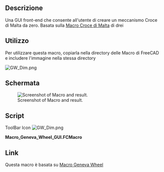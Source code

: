<languages/>

{{Macro/it
|Name=Geneva Wheel GUI
|Translate=Geneva Wheel GUI
|Icon=GW_Dim.png
|Description=Una interfaccia grafica che permette all'utente di impostare i valori per creare un meccanismo Croce di Malta da zero. Basata sulla macro [[Macro Geneva Wheel/it|Macro Geneva Wheel]] di drei
|Author=quick61
|Version=1.0
|Date=2014-09-21
|FCVersion=All
|Download=[https://wiki.freecad.org/images/8/8d/GW_Dim.png ToolBar Icon]
}}

<span id="Description"></span>
==Descrizione==

Una GUI front-end che consente all'utente di creare un meccanismo Croce di Malta da zero. Basata sulla [[Macro Geneva Wheel/it|Macro Croce di Malta]] di drei

<span id="How_To_Use"></span>
== Utilizzo ==

Per utilizzare questa macro, copiarla nella directory delle Macro di FreeCAD e includere l'immagine nella stessa directory

[[File:GW_Dim.png]]
{{Caption|Copy and include this graphic with the macro.}}

<span id="Screenshot"></span>
== Schermata ==

[[File:New GW GUI.png|Screenshot of Macro and result.]]

==Script==

<div lang="en" dir="ltr" class="mw-content-ltr">
ToolBar Icon [[Image:GW_Dim.png]]
</div>

'''Macro_Geneva_Wheel_GUI.FCMacro'''

{{MacroCode|code=
<nowiki>
#Creation of a Geneva Wheel with Parametric values  By: Isaac Ayala (drei) & Mark Stephen (quick61)
#This Macro creates the main parts of a Geneva Wheel Mechanism 

#It depends on six values that must be altered in the following code
#The variables are a, b, n, p, t and h.

#Definition for each variable
#    Input
#a = Drive Crank Radius
#b = Geneva Wheel Radius
#p = Drive Pin Radius
#t = Geneva Wheel Tolerance
#h = Geneva Wheel Height 
#n = Driven Slot Quantity
#    Output
#c = Distance Between Centers
#s = Slot Center Width
#w = Slot Width
#y = Stop Arc Radius
#z = Stop Disc Radius
#v = Clearance Arc

#Please note that you can alter the code so it depends on five values exclusively
#Just replace c, and either a or b with the following
#    Keep value for a
#c = a/math.sin(math.pi/n)
#b = math.sqrt((math.pow(c,2))-(math.pow(a,2)))
#    Keep value for b
#c = b/math.cos(math.pi/n)
#a = math.sqrt((math.pow(c,2))-(math.pow(b,2)))

from __future__ import division
import math
from FreeCAD import Base
from PySide import QtGui, QtCore
from PySide.QtGui import QApplication, QDialog, QMainWindow
import Part
import Draft
class p():


   def Ggear(self):

      try:
         #Inputs
         a = float(self.dCr.text())
         #b = float(self.gWr.text())
         p = float(self.dPd.text())
         t = float(self.gWt.text())
         h = float(self.gWh.text())
         n = float(self.gWn.text())

         #Outputs
         #c = math.sqrt(pow(a,2) + pow(b,2))
         c = a/math.sin(math.pi/n)
         b = math.sqrt((math.pow(c,2))-(math.pow(a,2)))
         s = a + b - c
         w = p + t
         y = a - (3 * p)
         z = y - t
         v = (b * z)/a
         m = math.sqrt((v**2)+(z**2)) # Solves for location of clearance cut axis

         #    Create the Drive Crank (Will be placed on the origin)
         driveCrank = Part.makeCylinder(z, h)
         #driveCrank.translate(Base.Vector(0,0,0))

         #genevaWheelClearanceCut = Part.makeCylinder(b, h)
         #genevaWheelClearanceCut.translate(Base.Vector(-c,0,0))

         genevaWheelClearanceCut = Part.makeCylinder(v, h)
         genevaWheelClearanceCut.translate(Base.Vector(-m,0,0))

         driveCrank = driveCrank.cut(genevaWheelClearanceCut)

         driveCrankBase = Part.makeCylinder((a+(2*p)), h)
         driveCrankBase.translate(Base.Vector(0,0,-h))

         driveCrank = driveCrank.fuse(driveCrankBase)

         drivePin = Part.makeCylinder(p,h)
         drivePin.translate(Base.Vector(-a,0,0))

         driveCrank = driveCrank.fuse(drivePin)

         #    Create the Geneva  Wheel (Will be placed on the x-axis on the left side)
         genevaWheel = Part.makeCylinder(b,h)
         genevaWheel.translate(Base.Vector(-c,0,0))

         stopArc = Part.makeCylinder(y, h)
         stopArc.rotate(Base.Vector(-c,0,0),Base.Vector(0,0,1),(180/n))

         for i in range(int(n)):
            stopArc.rotate(Base.Vector(-c,0,0),Base.Vector(0,0,1),(360/n))
            genevaWheel = genevaWheel.cut(stopArc)

         slotLength = Part.makeBox(s,(2*w),h)
         slotLength.translate(Base.Vector(-a,-w,0))

         slotRadius = Part.makeCylinder(w,h)
         slotRadius.translate(Base.Vector(-a,0,0))

         slot=slotLength.fuse(slotRadius)

         for i in range(int(n)):
            slot.rotate(Base.Vector(-c,0,0),Base.Vector(0,0,1),(360/n))
            genevaWheel = genevaWheel.cut(slot)

         #    Display Result

         Part.show(driveCrank)
         Part.show(genevaWheel)

      except:
         FreeCAD.Console.PrintError("Unable to complete task. Please recheck your data entries.")

      self.close()

   def close(self):
      self.dialog.hide()

   def __init__(self):
      self.dialog = None

      self.dialog = QtGui.QDialog()
      self.dialog.resize(240,100)

      self.dialog.setWindowTitle("Geneva Wheel Macro")
      la = QtGui.QVBoxLayout(self.dialog)

      DCR = QtGui.QLabel("Drive Crank Radius ( A )")
      la.addWidget(DCR)
      self.dCr = QtGui.QLineEdit()
      la.addWidget(self.dCr)

      #GWR = QtGui.QLabel("Geneva Wheel Radius ( B )")
      #la.addWidget(GWR)
      #self.gWr = QtGui.QLineEdit()
      #la.addWidget(self.gWr)

      DPD = QtGui.QLabel("Drive Pin Radius ( C )")
      la.addWidget(DPD)
      self.dPd = QtGui.QLineEdit()
      la.addWidget(self.dPd)

      GWT = QtGui.QLabel("Geneva Wheel Tolerance ( D )")
      la.addWidget(GWT)
      self.gWt = QtGui.QLineEdit()
      la.addWidget(self.gWt)

      GWH = QtGui.QLabel("Geneva Wheel Height")
      la.addWidget(GWH)
      self.gWh = QtGui.QLineEdit()
      la.addWidget(self.gWh)

      GWN = QtGui.QLabel("Driven Slot Quantity")
      la.addWidget(GWN)
      self.gWn = QtGui.QLineEdit()
      la.addWidget(self.gWn)

      #
      # - Include graphic image in dialog window - 
      #
      # Insure that image is in the same directory as this Macro.
      # Image should be available from same source as Macro.
      #
  
      import os
      macro_dir = os.path.dirname(__file__)
      self.PiX = QtGui.QLabel()
      self.PiX.setPixmap(os.path.join(macro_dir, "GW_Dim.png"))

      hbox = QtGui.QHBoxLayout()
      hbox.addStretch()
      hbox.addWidget(self.PiX)
      hbox.addStretch()
      
      la.addSpacing(15)
      la.addLayout(hbox)
      la.addSpacing(15)

      # - End Image layout -

      okbox = QtGui.QDialogButtonBox(self.dialog)
      okbox.setOrientation(QtCore.Qt.Horizontal)
      okbox.setStandardButtons(QtGui.QDialogButtonBox.Cancel|QtGui.QDialogButtonBox.Ok)
      la.addWidget(okbox)
      QtCore.QObject.connect(okbox, QtCore.SIGNAL("accepted()"), self.Ggear)
      QtCore.QObject.connect(okbox, QtCore.SIGNAL("rejected()"), self.close)
      QtCore.QMetaObject.connectSlotsByName(self.dialog)
      self.dialog.show()
      self.dialog.exec_()

p()
</nowiki>
}}


<span id="Links"></span>
==Link==

Questa macro è basata su [[Macro Geneva Wheel/it|Macro Geneva Wheel]]
{{clear}}